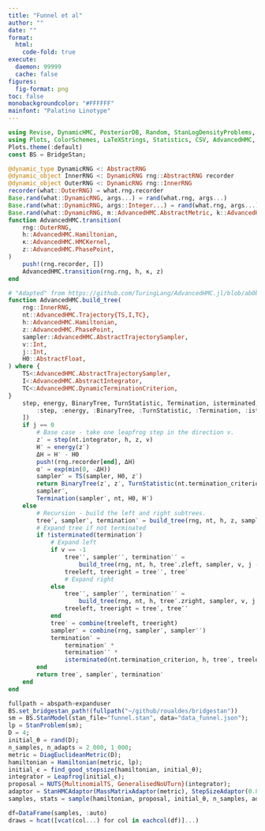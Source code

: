 ```yaml
---
title: "Funnel et al"
author: ""
date: ""
format:
  html:
    code-fold: true
execute: 
  daemon: 99999
  cache: false
figures:
  fig-format: png
toc: false
monobackgroundcolor: "#FFFFFF"
mainfont: "Palatino Linotype"
---
```


```julia
using Revise, DynamicHMC, PosteriorDB, Random, StanLogDensityProblems, JSON, BridgeStan, DataFrames, LinearAlgebra, StatsBase, Distributions
using Plots, ColorSchemes, LaTeXStrings, Statistics, CSV, AdvancedHMC, DynamicObjects
Plots.theme(:default)
const BS = BridgeStan;
```

```julia
@dynamic_type DynamicRNG <: AbstractRNG
@dynamic_object InnerRNG <: DynamicRNG rng::AbstractRNG recorder
@dynamic_object OuterRNG <: DynamicRNG rng::InnerRNG
recorder(what::OuterRNG) = what.rng.recorder
Base.rand(what::DynamicRNG, args...) = rand(what.rng, args...)
Base.rand(what::DynamicRNG, args::Integer...) = rand(what.rng, args...)
Base.rand(what::DynamicRNG, m::AdvancedHMC.AbstractMetric, k::AdvancedHMC.AbstractKinetic) = rand(what.rng, m, k)
function AdvancedHMC.transition(
    rng::OuterRNG,
    h::AdvancedHMC.Hamiltonian,
    κ::AdvancedHMC.HMCKernel,
    z::AdvancedHMC.PhasePoint,
)
    push!(rng.recorder, [])
    AdvancedHMC.transition(rng.rng, h, κ, z)
end

# "Adapted" from https://github.com/TuringLang/AdvancedHMC.jl/blob/ab0b078cff023db85ca96ddd8a3ccdd76c92ca82/src/trajectory.jl#L606-L656
function AdvancedHMC.build_tree(
    rng::InnerRNG,
    nt::AdvancedHMC.Trajectory{TS,I,TC},
    h::AdvancedHMC.Hamiltonian,
    z::AdvancedHMC.PhasePoint,
    sampler::AdvancedHMC.AbstractTrajectorySampler,
    v::Int,
    j::Int,
    H0::AbstractFloat,
) where {
    TS<:AdvancedHMC.AbstractTrajectorySampler,
    I<:AdvancedHMC.AbstractIntegrator,
    TC<:AdvancedHMC.DynamicTerminationCriterion,
}
    step, energy, BinaryTree, TurnStatistic, Termination, isterminated, build_tree, combine = getproperty.([AdvancedHMC], [
        :step, :energy, :BinaryTree, :TurnStatistic, :Termination, :isterminated, :build_tree, :combine
    ])
    if j == 0
        # Base case - take one leapfrog step in the direction v.
        z′ = step(nt.integrator, h, z, v)
        H′ = energy(z′)
        ΔH = H′ - H0
        push!(rng.recorder[end], ΔH)
        α′ = exp(min(0, -ΔH))
        sampler′ = TS(sampler, H0, z′)
        return BinaryTree(z′, z′, TurnStatistic(nt.termination_criterion, z′), α′, 1, ΔH),
        sampler′,
        Termination(sampler′, nt, H0, H′)
    else
        # Recursion - build the left and right subtrees.
        tree′, sampler′, termination′ = build_tree(rng, nt, h, z, sampler, v, j - 1, H0)
        # Expand tree if not terminated
        if !isterminated(termination′)
            # Expand left
            if v == -1
                tree′′, sampler′′, termination′′ =
                    build_tree(rng, nt, h, tree′.zleft, sampler, v, j - 1, H0) # left tree
                treeleft, treeright = tree′′, tree′
                # Expand right
            else
                tree′′, sampler′′, termination′′ =
                    build_tree(rng, nt, h, tree′.zright, sampler, v, j - 1, H0) # right tree
                treeleft, treeright = tree′, tree′′
            end
            tree′ = combine(treeleft, treeright)
            sampler′ = combine(rng, sampler′, sampler′′)
            termination′ =
                termination′ *
                termination′′ *
                isterminated(nt.termination_criterion, h, tree′, treeleft, treeright)
        end
        return tree′, sampler′, termination′
    end
end
```

```julia
fullpath = abspath∘expanduser
BS.set_bridgestan_path!(fullpath("~/github/roualdes/bridgestan"))
sm = BS.StanModel(stan_file="funnel.stan", data="data_funnel.json");
lp = StanProblem(sm);
D = 4;
initial_θ = rand(D);
n_samples, n_adapts = 2_000, 1_000;
metric = DiagEuclideanMetric(D);
hamiltonian = Hamiltonian(metric, lp);
initial_ϵ = find_good_stepsize(hamiltonian, initial_θ);
integrator = Leapfrog(initial_ϵ);
proposal = NUTS{MultinomialTS, GeneralisedNoUTurn}(integrator);
adaptor = StanHMCAdaptor(MassMatrixAdaptor(metric), StepSizeAdaptor(0.8, integrator));
samples, stats = sample(hamiltonian, proposal, initial_θ, n_samples, adaptor, n_adapts; progress=true);
```

```julia
df=DataFrame(samples, :auto)
draws = hcat([vcat(col...) for col in eachcol(df)]...)
```